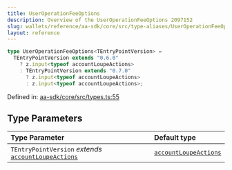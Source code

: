 ```yaml
---
title: UserOperationFeeOptions
description: Overview of the UserOperationFeeOptions 2097152
slug: wallets/reference/aa-sdk/core/src/type-aliases/UserOperationFeeOptions
layout: reference
---
```


```ts
type UserOperationFeeOptions<TEntryPointVersion> =
  TEntryPointVersion extends "0.6.0"
    ? z.input<typeof accountLoupeActions>
    : TEntryPointVersion extends "0.7.0"
      ? z.input<typeof accountLoupeActions>
      : z.input<typeof accountLoupeActions>;
```

Defined in: [aa-sdk/core/src/types.ts:55](https://github.com/alchemyplatform/aa-sdk/blob/923a52171f7246172caf350853843e6680197da9/aa-sdk/core/src/types.ts#L55)

## Type Parameters

| Type Parameter                                                                                                             | Default type                                                                                |
| :------------------------------------------------------------------------------------------------------------------------- | :------------------------------------------------------------------------------------------ |
| `TEntryPointVersion` _extends_ [`accountLoupeActions`](../../../../account-kit/core/src/variables/accountLoupeActions.mdx) | [`accountLoupeActions`](../../../../account-kit/core/src/variables/accountLoupeActions.mdx) |
